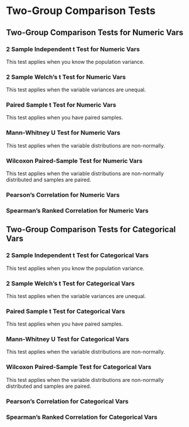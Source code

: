 # Two-Group Comparison Tests

## Two-Group Comparison Tests for Numeric Vars

### 2 Sample Independent t Test for Numeric Vars

This test applies when you know the population variance.

### 2 Sample Welch's t Test for Numeric Vars

This test applies when the variable variances are unequal.

### Paired Sample t Test for Numeric Vars

This test applies when you have paired samples.

### Mann-Whitney U Test for Numeric Vars

This test applies when the variable distributions are non-normally.

### Wilcoxon Paired-Sample Test for Numeric Vars

This test applies when the variable distributions are non-normally distributed and samples are paired.

### Pearson's Correlation for Numeric Vars

### Spearman's Ranked Correlation for Numeric Vars

## Two-Group Comparison Tests for Categorical Vars

### 2 Sample Independent t Test for Categorical Vars

This test applies when you know the population variance.

### 2 Sample Welch's t Test for Categorical Vars

This test applies when the variable variances are unequal.

### Paired Sample t Test for Categorical Vars

This test applies when you have paired samples.

### Mann-Whitney U Test for Categorical Vars

This test applies when the variable distributions are non-normally.

### Wilcoxon Paired-Sample Test for Categorical Vars

This test applies when the variable distributions are non-normally distributed and samples are paired.

### Pearson's Correlation for Categorical Vars

### Spearman's Ranked Correlation for Categorical Vars

